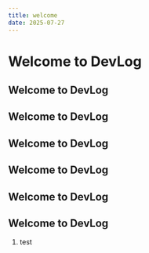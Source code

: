 ---
title: welcome
date: 2025-07-27
---
# Welcome to DevLog

## Welcome to DevLog
## Welcome to DevLog
## Welcome to DevLog
## Welcome to DevLog
## Welcome to DevLog
## Welcome to DevLog

1. test


